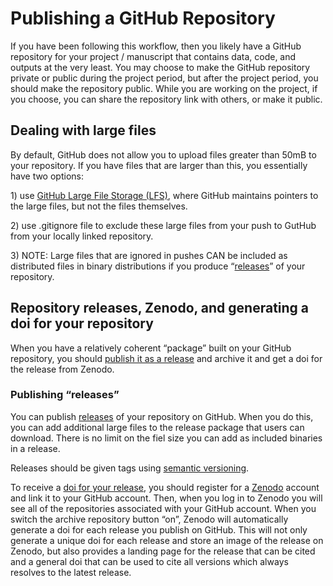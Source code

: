 # Publishing a GitHub Repository

If you have been following this workflow, then you likely have a GitHub repository for your project / manuscript that contains data, code, and outputs at the very least. You may choose to make the GitHub repository private or public during the project period, but after the project period, you should make the repository public. While you are working on the project, if you choose, you can share the repository link with others, or make it public.

## Dealing with large files

By default, GitHub does not allow you to upload files greater than 50mB to your repository. If you have files that are larger than this, you essentially have two options:

1\) use [GitHub Large File Storage (LFS)](https://docs.github.com/en/repositories/working-with-files/managing-large-files/configuring-git-large-file-storage), where GitHub maintains pointers to the large files, but not the files themselves.

2\) use .gitignore file to exclude these large files from your push to GutHub from your locally linked repository.

3\) NOTE: Large files that are ignored in pushes CAN be included as distributed files in binary distributions if you produce "[releases](https://docs.github.com/en/repositories/releasing-projects-on-github/about-releases)" of your repository.

## Repository releases, Zenodo, and generating a doi for your repository

When you have a relatively coherent "package" built on your GitHub repository, you should [publish it as a release](https://docs.github.com/en/repositories/releasing-projects-on-github/about-releases) and archive it and get a doi for the release from Zenodo.

### Publishing "releases"

You can publish [releases](https://docs.github.com/en/repositories/releasing-projects-on-github/about-releases) of your repository on GitHub. When you do this, you can add additional large files to the release package that users can download. There is no limit on the fiel size you can add as included binaries in a release. 

Releases should be given tags using [semantic versioning](https://semver.org).

To receive a [doi for your release](https://docs.github.com/en/repositories/archiving-a-github-repository/referencing-and-citing-content), you should register for a [Zenodo](https://zenodo.org) account and link it to your GitHub account. Then, when you log in to Zenodo you will see all of the repositories associated with your GitHub account. When you switch the archive repository button "on", Zenodo will automatically generate a doi for each release you publish on GitHub. This will not only generate a unique doi for each release and store an image of the release on Zenodo, but also provides a landing page for the release that can be cited and a general doi that can be used to cite all versions which always resolves to the latest release. 
